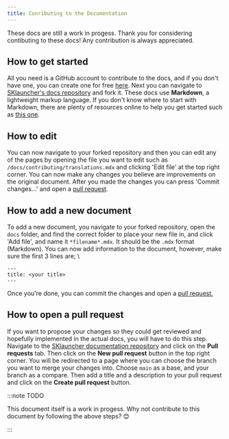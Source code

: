 ```yaml
---
title: Conributing to the Documentation
---
```

These docs are still a work in progess. Thank you for considering contibuting to these docs! Any contribution is always appreciated.

## How to get started
All you need is a GitHub account to contribute to the docs, and if you don't have one, you can create one for free [here](https://github.com/signup).
Next you can navigate to [SKlauncher's docs repository](https://github.com/sklauncher/docs) and fork it.
These docs use **Markdown**, a lightweight markup language. If you don't know where to start with Markdown, there are plenty of resources online to help you get started such as [this one](https://www.markdownguide.org/cheat-sheet/).
<!-- 
If there's any better guide for Markdown please replace the link above with that.
-->

## How to edit
You can now navigate to your forked repository and then you can edit any of the pages by opening the file you want to edit such as `/docs/contributing/translations.mdx` and clicking 'Edit file' at the top right corner. You can now make any changes you believe are improvements on the original document. After you made the changes you can press 'Commit changes...' and open a [pull request](#how-to-open-a-pull-request).

## How to add a new document
To add a new document, you navigate to your forked repository, open the `docs` folder, and find the correct folder to place your new file in, and click 'Add file', and name it `*filename*.mdx`. It should be the `.mdx` format (Markdown). You can now add information to the document, however, make sure the first 3 lines are; \

```
---
title: <your title>
---
```

Once you're done, you can commit the changes and open a [pull request.](#how-to-open-a-pull-request)

## How to open a pull request
If you want to propose your changes so they could get reviewed and hopefully implemented in the actual docs, you will have to do this step.
Navigate to the [SKlauncher documentation repository](https://github.com/sklauncher/docs) and click on the **Pull requests** tab.
Then click on the **New pull request** button in the top right corner. You will be redirected to a page where you can
choose the branch you want to merge your changes into. Choose `main` as a base, and your branch as a compare. Then add
a title and a description to your pull request and click on the **Create pull request** button.

:::note TODO

This document itself is a work in progess. Why not contribute to this document  by following the above steps? 😊

:::
